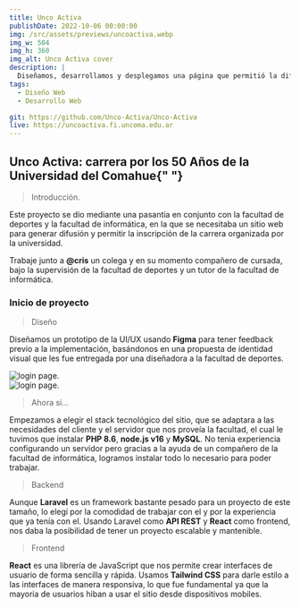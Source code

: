 ```yaml
---
title: Unco Activa
publishDate: 2022-10-06 00:00:00
img: /src/assets/previews/uncoactiva.webp
img_w: 504
img_h: 360
img_alt: Unco Activa cover
description: |
  Diseñamos, desarrollamos y desplegamos una página que permitió la difusión e inscripción a la carrera en las bardas por los 50 años de la Universidad del comahue.
tags:
  - Diseño Web
  - Desarrollo Web

git: https://github.com/Unco-Activa/Unco-Activa
live: https://uncoactiva.fi.uncoma.edu.ar
---
```




<h2 class="text-2xl md:text-5xl rounded">
  Unco Activa: carrera por los 50 Años de la Universidad del Comahue{" "}
</h2>

> Introducción.

Este proyecto se dio mediante una pasantía en conjunto con la facultad de deportes y la facultad de informática, en la que se necesitaba un sitio web para generar difusión y permitir la inscripción de la carrera organizada por la universidad.

Trabaje junto a **@cris** un colega y en su momento compañero de cursada, bajo la supervisión de la facultad de deportes y un tutor de la facultad de informática.

### Inicio de proyecto

> Diseño

Diseñamos un prototipo de la UI/UX usando **Figma** para tener feedback previo a la implementación, basándonos en una propuesta de identidad visual que les fue entregada por una diseñadora a la facultad de deportes.

<div class="flex justify-center my-10">
  <Image
    class="rounded-3xl"
    src={uncoactivaPpaginaInscrip}
    alt="login page."
    width={375}
  />
</div>

<div class="flex  justify-center my-10">
  <Image
    class="rounded-3xl"
    src={uncoactivaModales}
    alt="login page."
    width={375}
  />
</div>

> Ahora si...

Empezamos a elegir el stack tecnológico del sitio, que se adaptara a las necesidades del cliente y el servidor que nos proveía la facultad, el cual le tuvimos que instalar **PHP 8.6**, **node.js v16** y **MySQL**. No tenia experiencia configurando un servidor pero gracias a la ayuda de un compañero de la facultad de informática, logramos instalar todo lo necesario para poder trabajar.

> Backend

Aunque **Laravel** es un framework bastante pesado para un proyecto de este tamaño, lo elegí por la comodidad de trabajar con el y por la experiencia que ya tenía con el. Usando Laravel como **API REST** y **React** como frontend, nos daba la posibilidad de tener un proyecto escalable y mantenible.

> Frontend

**React** es una librería de JavaScript que nos permite crear interfaces de usuario de forma sencilla y rápida. Usamos **Tailwind CSS** para darle estilo a las interfaces de manera responsiva, lo que fue fundamental ya que la mayoria de usuarios hiban a usar el sitio desde dispositivos mobiles.
